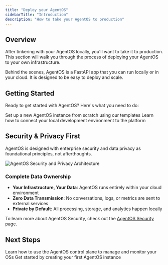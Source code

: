 ```yaml
---
title: "Deploy your AgentOS"
sidebarTitle: "Introduction"
description: "How to take your AgentOS to production"
---
```


## Overview

After tinkering with your AgentOS locally, you'll want to take it to production. This section will walk you through the process of deploying your AgentOS to your own infrastructure.

<Note>
  Behind the scenes, AgentOS is a FastAPI app that you can run locally or in
  your cloud. It is designed to be easy to deploy and scale.
</Note>

## Getting Started

Ready to get started with AgentOS? Here's what you need to do:

<CardGroup cols={2}>
  <Card
    title="Create Your First OS"
    icon="plus"
    href="/agent-os/creating-your-first-os"
  >
    Set up a new AgentOS instance from scratch using our templates
  </Card>
  <Card
    title="Connect Your AgentOS"
    icon="link"
    href="/agent-os/connecting-your-os"
  >
    Learn how to connect your local development environment to the platform
  </Card>
</CardGroup>

## Security & Privacy First

AgentOS is designed with enterprise security and data privacy as foundational principles, not afterthoughts.

<Frame>
  <img
    src="/images/agentos-secure-infra-illustration.png"
    alt="AgentOS Security and Privacy Architecture"
    style={{ borderRadius: "0.5rem" }}
  />
</Frame>

### Complete Data Ownership

- **Your Infrastructure, Your Data**: AgentOS runs entirely within your cloud environment
- **Zero Data Transmission**: No conversations, logs, or metrics are sent to external services
- **Private by Default**: All processing, storage, and analytics happen locally

To learn more about AgentOS Security, check out the [AgentOS Security](/agent-os/security) page.

## Next Steps

<CardGroup cols={2}>
  <Card title="Control Plane" icon="desktop" href="/agent-os/control-plane">
    Learn how to use the AgentOS control plane to manage and monitor your OSs
  </Card>
  <Card
    title="Create Your First OS"
    icon="rocket"
    href="/agent-os/creating-your-first-os"
  >
    Get started by creating your first AgentOS instance
  </Card>
</CardGroup>

